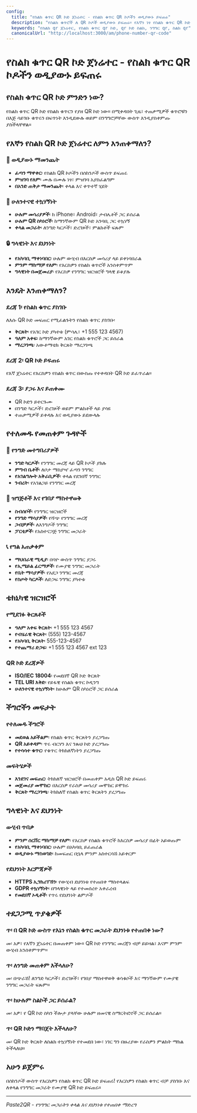 ```yaml
---
config:
  title: "የስልክ ቁጥር QR ኮድ ጀነሬተር - የስልክ ቁጥር QR ኮዶችን ወዲያውኑ ይፍጠሩ"
  description: "የስልክ ቁጥሮች ለ QR ኮዶች ወዲያውኑ ይፍጠሩ። የእኛን ነፃ የስልክ ቁጥር QR ኮድ ጀነሬተር በመጠቀም የንግግር መረጃን በቀላሉ ያጋሩ።"
  keywords: "የስልክ qr ጀነሬተር, የስልክ ቁጥር qr ኮድ, qr ኮድ ስልክ, ንግግር qr, ስልክ qr"
  canonicalUrl: "http://localhost:3000/am/phone-number-qr-code"
---
```


# የስልክ ቁጥር QR ኮድ ጀነሬተር - የስልክ ቁጥር QR ኮዶችን ወዲያውኑ ይፍጠሩ

## የስልክ ቁጥር QR ኮድ ምንድን ነው?

የስልክ ቁጥር QR ኮድ የስልክ ቁጥርን የያዘ QR ኮድ ነው። በሚቀዳበት ጊዜ፣ ተጠቃሚዎች ቁጥሮቹን በእጅ ሳይገቡ ቁጥሩን በፍጥነት እንዲደውሉ ወይም በንግግሮቻቸው ውስጥ እንዲያስቀምጡ ያስችላቸዋል።

## የእኛን የስልክ QR ኮድ ጀነሬተር ለምን እንጠቀማለን?

### 🚀 ወዲያውኑ ማመንጨት

- **ፈጣን ማዋቀር**፡ የስልክ QR ኮዶችን በሰከንዶች ውስጥ ይፍጠሩ
- **ምዝገባ የለም**፡ ሙሉ በሙሉ ነፃ፣ ምዝገባ አያስፈልግም
- **በአንድ ጠቅታ ማመንጨት**፡ ቀላል እና ቀጥተኛ ሂደት

### 📱 ሁለንተናዊ ተኳሃኝነት

- **ሁሉም መሳሪያዎች**፡ ከ iPhone፣ Android፣ ታብሌቶች ጋር ይሰራል
- **ሁሉም QR ስካነሮች**፡ ከማንኛውም QR ኮድ አንባቢ ጋር ተኳሃኝ
- **ቀላል መጋራት**፡ ለንግድ ካርዶች፣ ድረገጾች፣ ምልክቶች ፍጹም

### 🔒 ግላዊነት እና ደህንነት

- **የአካባቢ ማቀነባበር**፡ ሁሉም ውሂብ በእርስዎ መሳሪያ ላይ ይቀነባበራል
- **ምንም ማከማቻ የለም**፡ የእርስዎን የስልክ ቁጥሮች አንሰቀምጥም
- **ግላዊነት በመጀመሪያ**፡ የእርስዎ የንግግር ዝርዝሮች ግላዊ ይቆያሉ

## እንዴት እንጠቀማለን?

### ደረጃ 1፡ የስልክ ቁጥር ያስገቡ

ለእሱ QR ኮድ መፍጠር የሚፈልጉትን የስልክ ቁጥር ያስገቡ፡

- **ቅርጸት**፡ የአገር ኮድ ያካተቱ (ምሳሌ፣ +1 555 123 4567)
- **ዓለም አቀፍ**፡ ከማንኛውም አገር የስልክ ቁጥሮች ጋር ይሰራል
- **ማረጋገጫ**፡ አውቶማቲክ ቅርጸት ማረጋገጫ

### ደረጃ 2፡ QR ኮድ ይፍጠሩ

የእኛ ጀነሬተር የእርስዎን የስልክ ቁጥር በውስጡ የተቀዳበት QR ኮድ ይፈጥራል።

### ደረጃ 3፡ ያጋሩ እና ይጠቀሙ

- QR ኮድን ይተርጉሙ
- በንግድ ካርዶች፣ ድረገጾች ወይም ምልክቶች ላይ ያሳዩ
- ተጠቃሚዎች ይቀዳሉ እና ወዲያውኑ ይደውላሉ

## የተለመዱ የመጠቀም ጉዳዮች

### 🏢 የንግድ መተግበሪያዎች

- **ንግድ ካርዶች**፡ የንግግር መረጃ ላይ QR ኮዶች ያክሉ
- **ምግብ ቤቶች**፡ ለቦታ ማስያዣ ፈጣን ንግግር
- **የአገልግሎት አቅራቢዎች**፡ ቀላል የደንበኛ ንግግር
- **ንብረት**፡ የአገልጋይ የንግግር መረጃ

### 🎉 ዝግጅቶች እና የገበያ ማስተዋወቅ

- **ስብሰቦች**፡ የንግግር ዝርዝሮች
- **የንግድ ማሳያዎች**፡ የሻጭ የንግግር መረጃ
- **ጋብቻዎች**፡ ለእንግዶች ንግግር
- **ፓርቲዎች**፡ የአስተናጋጅ ንግግር መጋራት

### 📞 የግል አጠቃቀም

- **ማህበራዊ ሚዲያ**፡ በባዮ ውስጥ ንግግር ያጋሩ
- **የኢሜይል ፊርማዎች**፡ የሙያዊ ንግግር መጋራት
- **የቤት ማሳያዎች**፡ የአደጋ ንግግር መረጃ
- **የስጦት ካርዶች**፡ ለድጋፍ ንግግር ያካተቱ

## ቴክኒካዊ ዝርዝሮች

### የሚደገፉ ቅርጸቶች

- **ዓለም አቀፍ ቅርጸት**፡ +1 555 123 4567
- **የብሄራዊ ቅርጸት**፡ (555) 123-4567
- **የአካባቢ ቅርጸት**፡ 555-123-4567
- **የተጨማሪ ድጋፍ**፡ +1 555 123 4567 ext 123

### QR ኮድ ደረጃዎች

- **ISO/IEC 18004**፡ የመደበኛ QR ኮድ ቅርጸት
- **TEL URI እቅድ**፡ የይፋዊ የስልክ ቁጥር ኮዲንግ
- **ሁለንተናዊ ተኳሃኝነት**፡ ከሁሉም QR ስካነሮች ጋር ይሰራል

## ችግሮችን መፍታት

### የተለመዱ ችግሮች

- **መደወል አይችልም**፡ የስልክ ቁጥር ቅርጸትን ያረጋግጡ
- **QR አይቀዳም**፡ ጥሩ ብርሃን እና ንጹህ ኮድ ያረጋግጡ
- **የተሳሳተ ቁጥር**፡ የቁጥር ትክክለኛነትን ያረጋግጡ

### መፍትሄዎች

- **እንደገና መፍጠር**፡ ትክክለኛ ዝርዝሮች በመጠቀም አዲስ QR ኮድ ይፍጠሩ
- **መጀመሪያ መሞከር**፡ በእርስዎ የራስዎ መሳሪያ መሞከር ይሞክሩ
- **ቅርጸት ማረጋገጫ**፡ ትክክለኛ የስልክ ቁጥር ቅርጸትን ያረጋግጡ

## ግላዊነት እና ደህንነት

### ውሂብ ጥበቃ

- **ምንም ሰርቨር ማከማቻ የለም**፡ የእርስዎ የስልክ ቁጥሮች ከእርስዎ መሳሪያ በፊት አይወጡም
- **የአካባቢ ማቀነባበር**፡ ሁሉም በአካባቢ ይፈጠራል
- **ወዲያውኑ ማስወገድ**፡ ከመፍጠር በኋላ ምንም አስተርሳሽ አይቀርም

### የደህንነት እርምጃዎች

- **HTTPS ኢንክሪፕሽን**፡ የውሂብ ደህንነቱ የተጠበቀ ማስተላልፍ
- **GDPR ተኳሃኝነት**፡ በግላዊነት ላይ የተመሰረተ አቀራረብ
- **የመደበኛ ኦዲቶች**፡ የጥሩ የደህንነት ልምዶች

## ተደጋጋሚ ጥያቄዎች

### ጥ፡ በ QR ኮድ ውስጥ የእኔን የስልክ ቁጥር መጋራት ደህንነቱ የተጠበቀ ነው?

መ፡ አዎ፣ የእኛን ጀነሬተር በመጠቀም ነው። QR ኮድ የንግግር መረጃን ብቻ ይይዛል፣ እናም ምንም ውሂብ አንሰቀምጥም።

### ጥ፡ ለንግድ መጠቀም እችላለሁ?

መ፡ በጭራሽ! ለንግድ ካርዶች፣ ድረገጾች፣ የገበያ ማስተዋወቅ ቁሳቁሶች እና ማንኛውም የሙያዊ ንግግር መጋራት ፍጹም።

### ጥ፡ ከሁሉም ስልኮች ጋር ይሰራል?

መ፡ አዎ፣ የ QR ኮድ ስካን ችሎታ ያላቸው ሁሉም ዘመናዊ ስማርትፎኖች ጋር ይሰራል።

### ጥ፡ QR ኮድን ማበጀት እችላለሁ?

መ፡ QR ኮድ ቅርጸት ለስልክ ተኳሃኝነት የተመደበ ነው፣ ነገር ግን በዙሪያው የራስዎን ምልክት ማክል ትችላለህ።

## አሁን ይጀምሩ

በሰከንዶች ውስጥ የእርስዎን የስልክ ቁጥር QR ኮድ ይፍጠሩ! የእርስዎን የስልክ ቁጥር ብቻ ያስገቡ እና ለቀላል የንግግር መጋራት የሙያዊ QR ኮድ ይፍጠሩ።

---

_Paste2QR - የንግግር መጋራትን ቀላል እና ደህንነቱ የተጠበቀ ማድረግ_
